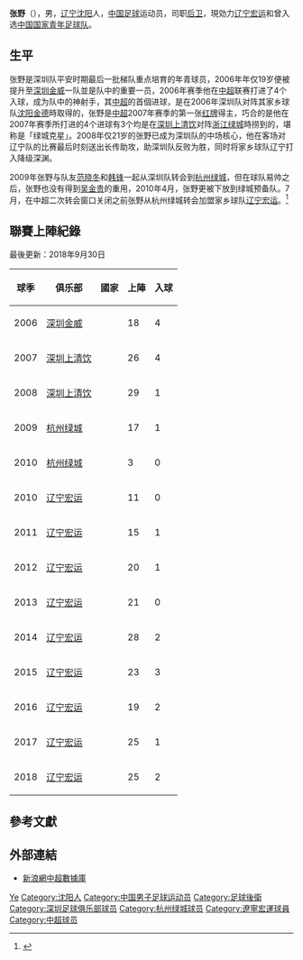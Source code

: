 {{Otheruses|other=名为张野的其他人物|张野}}
{{Football player infobox
|playername = 张野
|image =
|fullname = 张野
|height = 186厘米
|nickname =
|dateofbirth = {{birth date and age|1987|4|26}}
|cityofbirth = [[辽宁|辽宁]][[沈阳|沈阳]]
|countryofbirth = {{CHN}}
|currentclub = [[辽宁宏运|辽宁宏运]]
|clubnumber = 8
|position = [[后卫_(足球)|后卫]]
|youthyears =
|youthclubs =
|years = 2006-2008<br />2009-2010<br />2010-
|clubs = [[深圳上清饮|深圳上清饮]]<br />[[杭州绿城|杭州绿城]]<br />[[辽宁宏运|辽宁宏运]]
|caps(goals) = 73 (9)<br />20 (1)<br />187 (12)
}}

'''张野'''（{{bd|1987年|4月26日|||catIdx=Z}}），男，[[辽宁|辽宁]][[沈阳|沈阳]]人，[[中华人民共和国|中国]][[足球|足球]]运动员，司职[[后卫_(足球)|后卫]]，現効力[[辽宁宏运|辽宁宏运]]和曾入选[[中国国家青年足球队|中国国家青年足球队]]。

== 生平 ==
张野是深圳队平安时期最后一批梯队重点培育的年青球员，2006年年仅19岁便被提升至[[深圳金威|深圳金威]]一队並是队中的重要一员，2006年赛季他在[[中超|中超]]联赛打进了4个入球，成为队中的神射手，其[[中超|中超]]的首個进球，是在2006年深圳队对阵其家乡球队[[沈阳金德|沈阳金德]]時取得的，张野是[[中超|中超]]2007年赛季的第一张[[红牌|红牌]]得主，巧合的是他在2007年赛季所打进的4个进球有3个均是在[[深圳上清饮|深圳上清饮]]对阵[[浙江绿城|浙江绿城]]時捞到的，堪称是「绿城克星」。2008年仅21岁的张野已成为深圳队的中场核心，他在客场对辽宁队的比赛最后时刻送出长传助攻，助深圳队反败为胜，同时将家乡球队辽宁打入降级深渊。

2009年张野与队友[[范晓冬|范晓冬]]和[[韩锋|韩锋]]一起从深圳队转会到[[杭州绿城|杭州绿城]]，但在球队易帅之后，张野也没有得到[[吴金贵|吴金贵]]的重用，2010年4月，张野更被下放到绿城预备队。7月，在中超二次转会窗口关闭之前张野从杭州绿城转会加盟家乡球队[[辽宁宏运|辽宁宏运]]。<ref>{{Cite web |url=http://sports.163.com/10/1106/18/6KR0E7KP00051C89.html |title=张野面对老东家拼尽全力 教练直言磨合还需时日 |work=网易体育 |date=2010-11-06 |access-date=2013-10-23 |archive-date=2011-09-28 |archive-url=https://web.archive.org/web/20110928102447/http://sports.163.com/10/1106/18/6KR0E7KP00051C89.html }}</ref>

== 聯賽上陣紀錄 ==
最後更新：2018年9月30日
{| class="wikitable" style="text-align: center;"
!球季!!俱乐部!!國家!!上陣!!入球
|-
|2006||align="left"|[[深圳金威|深圳金威]]||align="left"|{{fb|CHN}}||18||4
|-
|2007||align="left"|[[深圳上清饮|深圳上清饮]]||align="left"|{{fb|CHN}}||26||4
|-
|2008||align="left"|[[深圳上清饮|深圳上清饮]]||align="left"|{{fb|CHN}}||29||1
|-
|2009||align="left"|[[杭州绿城|杭州绿城]]||align="left"|{{fb|CHN}}||17||1
|-
|2010||align="left"|[[杭州绿城|杭州绿城]]||align="left"|{{fb|CHN}}||3||0
|-
|2010||align="left"|[[辽宁宏运|辽宁宏运]]||align="left"|{{fb|CHN}}||11||0
|-
|2011||align="left"|[[辽宁宏运|辽宁宏运]]||align="left"|{{fb|CHN}}||15||1
|-
|2012||align="left"|[[辽宁宏运|辽宁宏运]]||align="left"|{{fb|CHN}}||20||1
|-
|2013||align="left"|[[辽宁宏运|辽宁宏运]]||align="left"|{{fb|CHN}}||21||0
|-
|2014||align="left"|[[辽宁宏运|辽宁宏运]]||align="left"|{{fb|CHN}}||28||2
|-
|2015||align="left"|[[辽宁宏运|辽宁宏运]]||align="left"|{{fb|CHN}}||23||3
|-
|2016||align="left"|[[辽宁宏运|辽宁宏运]]||align="left"|{{fb|CHN}}||19||2
|-
|2017||align="left"|[[辽宁宏运|辽宁宏运]]||align="left"|{{fb|CHN}}||25||1
|-
|2018||align="left"|[[辽宁宏运|辽宁宏运]]||align="left"|{{fb|CHN}}||25||2
|}

== 參考文獻 ==
{{Reflist}}

== 外部連結 ==
* [http://match.sports.sina.com.cn/football/csl/player.php?id=113322 新浪網中超數據庫] {{Wayback|url=http://match.sports.sina.com.cn/football/csl/player.php?id=113322 |date=20190608120249 }}

{{2006年亚洲青年足球锦标赛中国参赛名单}}
{{2009年杭州绿城名单}}
{{2010年中超分类名单杭州}}
{{2010年中超分类名单辽宁}}
{{2011年中超分类名单辽宁}}
{{2012年中超分类名单辽宁}}
{{2013年中超分类名单辽宁}}
{{2014年中超分类名单辽宁}}
{{2015年中超分类名单辽宁}}
{{2016年中超分类名单辽宁}}
{{2017年中超分类名单辽宁}}
{{2018年中甲分类名单辽宁}}
{{2019年中甲分类名单辽宁}}

{{Authority control}}
{{DEFAULTSORT:ZHANG Ye}}
[[Category:张姓|Ye]]
[[Category:沈阳人|Category:沈阳人]]
[[Category:中国男子足球运动员|Category:中国男子足球运动员]]
[[Category:足球後衛|Category:足球後衛]]
[[Category:深圳足球俱乐部球员|Category:深圳足球俱乐部球员]]
[[Category:杭州绿城球员|Category:杭州绿城球员]]
[[Category:遼寧宏運球員|Category:遼寧宏運球員]]
[[Category:中超球员|Category:中超球员]]